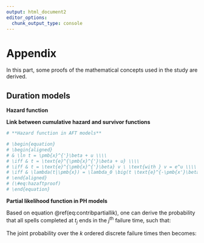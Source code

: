 ```yaml
---
output: html_document2
editor_options: 
  chunk_output_type: console
---
```


# Appendix {-#appendix}

In this part, some proofs of the mathematical concepts used in the study are derived. 

## Duration models {-} 

**Hazard function**

\begin{equation}    
  \begin{aligned}
  \lambda(t) & = \lim_{\Delta t \to 0} \frac{P\big[t \leq T < t + \Delta t | T \geq t \big]}{\Delta t} \\\\
  & = \lim_{\Delta t \to 0} \frac{P\big[t \leq T < t + \Delta t \big] / P\big[T \geq t  \big]}{\Delta t} \\\\
  & = \lim_{\Delta t \to 0} \frac{\big(F(t+\Delta t)-F(t)\big) / \Delta t}{S(t)} \\\\
  & = \frac{\text{d} F(t) / \text{d} t}{S(t)} \\\\
  & = \frac{f(t)}{S(t)} \\\\
  \lambda(t) & = \frac{-\text{d} \ln \big(S(t)\big)}{\text{d} t}
  \end{aligned}
  (\#eq:hazfunproof)
\end{equation}


**Link between cumulative hazard and survivor functions**

\begin{equation}
  \begin{aligned}
       & \Lambda(t) = \int_{0}^{t} \lambda(s)ds \\\\
  \iff & \Lambda(t) = \int_{0}^{t} \frac{f(s)}{S(s)}ds \\\\
  \iff & \Lambda(t) = -\ln \big(S(t)\big) \\\\
  \iff & S(t) = \exp \big(-\Lambda(t)\big)
  \end{aligned}
  (\#eq:linksurvcumhaz)
\end{equation}

```r
# **Hazard function in AFT models**

# \begin{equation}
# \begin{aligned}
# & \ln t = \pmb{x}^{'}\beta + u \\\\
# \iff & t = \text{e}^{\pmb{x}^{'}\beta + u} \\\\
# \iff & t = \text{e}^{\pmb{x}^{'}\beta} v \ \text{with } v = e^u \\\\
# \iff & \lambda(t|\pmb{x}) = \lambda_0 \big(t \text{e}^{-\pmb{x'}\beta} \big) \text{e}^{\pmb{x'}\beta} \ \text{with } v = t \text{e}^{-\pmb{x'}\beta}
# \end{aligned}
# (\#eq:hazaftproof)
# \end{equation}
```

**Partial likelihood function in PH models**

Based on equation \@ref(eq:contribpartiallik), one can derive the probability that all spells completed at $t_j$ ends in the $j^{\text{th}}$ failure time, such that:

\begin{equation}
\begin{aligned}
  \mathcal{L}_{p,\ t_j} & = \mathbb{P}\big[T_1 = t_j, \dots, T_{d_j} = t_j \ | \ R(t_j)\big] \\\\
  & = \Pi_{m \in D(t_j)} \ \mathbb{P}\big[T_j = t_j | R(t_j) \big] \\\\
  & = \Pi_{m \in D(t_j)} \ \frac{\phi(\pmb{\mathrm{x}_j}, \beta)}{\sum_{l \in R(t_j)} \phi(\pmb{\mathrm{x}_l}, \beta)} \\\\
  & = \Pi_{m \in D(t_j)} \ \phi(\pmb{\mathrm{x}_j}, \beta) \times \Pi_{m \in D(t_j)} \ \frac{1}{\sum_{l \in R(t_j)} \phi(\pmb{\mathrm{x}_l}, \beta)} \\\\
  \mathcal{L}_{p,\ t_j} & = \frac{\Pi_{m \in D(t_j)} \ \phi(\pmb{\mathrm{x}_j}, \beta)}{\Big[\sum_{l \in R(t_j)} \phi(\pmb{\mathrm{x}_l}, \beta)\Big]^{d_j}}
\end{aligned}
(\#eq:partlikproof1)
\end{equation}

The joint probability over the $k$ ordered discrete failure times then becomes: 

\begin{equation}
\begin{aligned}
  \mathcal{L}_p & = \Pi_{j=1}^{k} \ \mathcal{L}_{p,\ t_j} \\\\
  \mathcal{L}_p & = \Pi_{j=1}^{k} \ \frac{\Pi_{m \in D(t_j)} \ \phi(\pmb{\mathrm{x}_j}, \beta)}{\Big[\sum_{l \in R(t_j)} \phi(\pmb{\mathrm{x}_l}, \beta)\Big]^{d_j}}
\end{aligned}
(\#eq:partlikproof2)
\end{equation}
  


